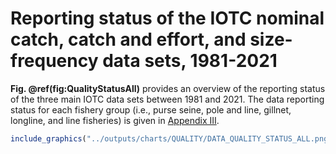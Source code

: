 # Reporting status of the IOTC nominal catch, catch and effort, and size-frequency data sets, 1981-2021 {#datastatusall}

**Fig. \@ref(fig:QualityStatusAll)** provides an overview of the reporting status of the three main IOTC data sets between 1981 and 2021. The data reporting status for each fishery group (i.e., purse seine, pole and line, gillnet, longline, and line fisheries) is given in [Appendix III](#dbStatusFisheryGroup). 

```r
include_graphics("../outputs/charts/QUALITY/DATA_QUALITY_STATUS_ALL.png")
```

<!-- score ==0  => color = 0 (green) -->
<!-- score == 1 | score == 2 => color = 1 (light green) -->
<!-- score == 3 | score == 4 => color = 2 (pink) -->
<!-- score == 5 | score == 6 => color = 3 (light brown) -->
<!-- score == 7 | score == 8 => color = 4 (dark brown) -->